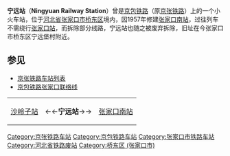 {{Infobox China railway station 
|车站名称 = 宁远站
|车站名称拼音 = Ningyuan       
|车站地址 = 河北省张家口市桥东区
|车站等级 = 无（已拆除）
}}

'''宁远站'''（'''Ningyuan Railway Station'''）曾是[[京包铁路|京包铁路]]（原[[京张铁路|京张铁路]]）上的一个小火车站，位于[[河北省|河北省]][[张家口市|张家口市]][[桥东区_(张家口市)|桥东区]]境内，因1957年修建[[张家口南站|张家口南站]]，过往列车不需绕行[[张家口站|张家口站]]，而拆除部分线路，宁远站也随之被废弃拆除，旧址在今张家口市桥东区宁远堡村附近。

==参见==
*[[京张铁路车站列表|京张铁路车站列表]]
*[[京包铁路张家口联络线|京包铁路张家口联络线]]

{| border=1 style="width:50%; height:40px" border="1" align="center"
| align="center"| [[沙岭子站|沙岭子站]]
| align="center"| ←←'''宁远站'''→→
| align="center"| [[张家口南站|张家口南站]]
|}

{{京包铁路}}
{{China-rail-stub}}
{{Railwaystation-stub}}

[[Category:京张铁路车站|Category:京张铁路车站]]
[[Category:京包铁路车站|Category:京包铁路车站]]
[[Category:张家口市铁路车站|Category:张家口市铁路车站]]
[[Category:河北省铁路废站|Category:河北省铁路废站]]
[[Category:桥东区_(张家口市)|Category:桥东区 (张家口市)]]